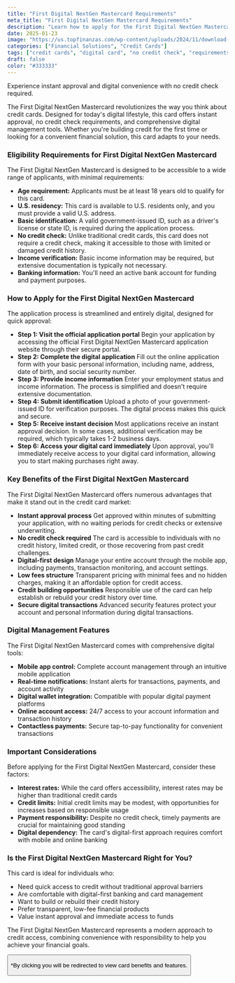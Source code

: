 ```yaml
---
title: "First Digital NextGen Mastercard Requirements"
meta_title: "First Digital NextGen Mastercard Requirements"
description: "Learn how to apply for the First Digital NextGen Mastercard. Discover eligibility requirements, application steps, and benefits."
date: 2025-01-23
image: "https://us.topfinanzas.com/wp-content/uploads/2024/11/download-13-1024x536.webp"
categories: ["Financial Solutions", "Credit Cards"]
tags: ["credit cards", "digital card", "no credit check", "requirements"]
draft: false
color: "#333333"
---
```


Experience instant approval and digital convenience with no credit check required.

The First Digital NextGen Mastercard revolutionizes the way you think about credit cards. Designed for today's digital lifestyle, this card offers instant approval, no credit check requirements, and comprehensive digital management tools. Whether you're building credit for the first time or looking for a convenient financial solution, this card adapts to your needs.

### Eligibility Requirements for First Digital NextGen Mastercard

The First Digital NextGen Mastercard is designed to be accessible to a wide range of applicants, with minimal requirements:

* **Age requirement:** Applicants must be at least 18 years old to qualify for this card.
* **U.S. residency:** This card is available to U.S. residents only, and you must provide a valid U.S. address.
* **Basic identification:** A valid government-issued ID, such as a driver's license or state ID, is required during the application process.
* **No credit check:** Unlike traditional credit cards, this card does not require a credit check, making it accessible to those with limited or damaged credit history.
* **Income verification:** Basic income information may be required, but extensive documentation is typically not necessary.
* **Banking information:** You'll need an active bank account for funding and payment purposes.

### How to Apply for the First Digital NextGen Mastercard

The application process is streamlined and entirely digital, designed for quick approval:

* **Step 1: Visit the official application portal**
    Begin your application by accessing the official First Digital NextGen Mastercard application website through their secure portal.
* **Step 2: Complete the digital application**
    Fill out the online application form with your basic personal information, including name, address, date of birth, and social security number.
* **Step 3: Provide income information**
    Enter your employment status and income information. The process is simplified and doesn't require extensive documentation.
* **Step 4: Submit identification**
    Upload a photo of your government-issued ID for verification purposes. The digital process makes this quick and secure.
* **Step 5: Receive instant decision**
    Most applications receive an instant approval decision. In some cases, additional verification may be required, which typically takes 1-2 business days.
* **Step 6: Access your digital card immediately**
    Upon approval, you'll immediately receive access to your digital card information, allowing you to start making purchases right away.

### Key Benefits of the First Digital NextGen Mastercard

The First Digital NextGen Mastercard offers numerous advantages that make it stand out in the credit card market:

* **Instant approval process**
    Get approved within minutes of submitting your application, with no waiting periods for credit checks or extensive underwriting.
* **No credit check required**
    The card is accessible to individuals with no credit history, limited credit, or those recovering from past credit challenges.
* **Digital-first design**
    Manage your entire account through the mobile app, including payments, transaction monitoring, and account settings.
* **Low fees structure**
    Transparent pricing with minimal fees and no hidden charges, making it an affordable option for credit access.
* **Credit building opportunities**
    Responsible use of the card can help establish or rebuild your credit history over time.
* **Secure digital transactions**
    Advanced security features protect your account and personal information during digital transactions.

### Digital Management Features

The First Digital NextGen Mastercard comes with comprehensive digital tools:

* **Mobile app control:** Complete account management through an intuitive mobile application
* **Real-time notifications:** Instant alerts for transactions, payments, and account activity
* **Digital wallet integration:** Compatible with popular digital payment platforms
* **Online account access:** 24/7 access to your account information and transaction history
* **Contactless payments:** Secure tap-to-pay functionality for convenient transactions

### Important Considerations

Before applying for the First Digital NextGen Mastercard, consider these factors:

* **Interest rates:** While the card offers accessibility, interest rates may be higher than traditional credit cards
* **Credit limits:** Initial credit limits may be modest, with opportunities for increases based on responsible usage
* **Payment responsibility:** Despite no credit check, timely payments are crucial for maintaining good standing
* **Digital dependency:** The card's digital-first approach requires comfort with mobile and online banking

### Is the First Digital NextGen Mastercard Right for You?

This card is ideal for individuals who:

* Need quick access to credit without traditional approval barriers
* Are comfortable with digital-first banking and card management
* Want to build or rebuild their credit history
* Prefer transparent, low-fee financial products
* Value instant approval and immediate access to funds

The First Digital NextGen Mastercard represents a modern approach to credit access, combining convenience with responsibility to help you achieve your financial goals.

<Button label="See Benefits" link="https://www.firstdigitalcard.com/" />

<p class="text-sm mt-2">*By clicking you will be redirected to view card benefits and features.</p>
